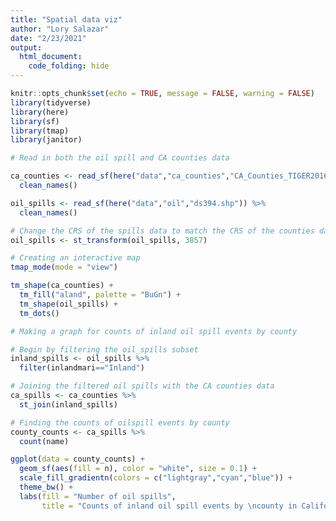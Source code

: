 ```yaml
---
title: "Spatial data viz"
author: "Lory Salazar"
date: "2/23/2021"
output: 
  html_document:
    code_folding: hide
---
```


```r
knitr::opts_chunk$set(echo = TRUE, message = FALSE, warning = FALSE)
library(tidyverse)
library(here)
library(sf)
library(tmap)
library(janitor)
```

```r
# Read in both the oil spill and CA counties data

ca_counties <- read_sf(here("data","ca_counties","CA_Counties_TIGER2016.shp")) %>% 
  clean_names()

oil_spills <- read_sf(here("data","oil","ds394.shp")) %>% 
  clean_names()

# Change the CRS of the spills data to match the CRS of the counties data
oil_spills <- st_transform(oil_spills, 3857)

```


```r
# Creating an interactive map
tmap_mode(mode = "view")

tm_shape(ca_counties) +
  tm_fill("aland", palette = "BuGn") +
  tm_shape(oil_spills) +
  tm_dots()
```

```r
# Making a graph for counts of inland oil spill events by county

# Begin by filtering the oil_spills subset 
inland_spills <- oil_spills %>% 
  filter(inlandmari=="Inland")

# Joining the filtered oil spills with the CA counties data
ca_spills <- ca_counties %>% 
  st_join(inland_spills)

# Finding the counts of oilspill events by county
county_counts <- ca_spills %>% 
  count(name)

ggplot(data = county_counts) +
  geom_sf(aes(fill = n), color = "white", size = 0.1) +
  scale_fill_gradientn(colors = c("lightgray","cyan","blue")) +
  theme_bw() +
  labs(fill = "Number of oil spills",
       title = "Counts of inland oil spill events by \ncounty in California (2008)")

```

